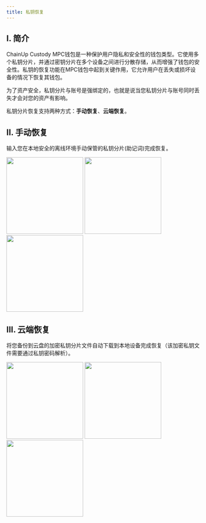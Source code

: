 ---
title: 私钥恢复
---

## I. 简介

ChainUp Custody MPC钱包是一种保护用户隐私和安全性的钱包类型。它使用多个私钥分片，并通过密钥分片在多个设备之间进行分散存储，从而增强了钱包的安全性。私钥的恢复功能在MPC钱包中起到关键作用，它允许用户在丢失或损坏设备的情况下恢复其钱包。

<Note>
为了资产安全，私钥分片与账号是强绑定的，也就是说当您私钥分片与账号同时丢失才会对您的资产有影响。
</Note>

私钥分片恢复支持两种方式：**手动恢复**、**云端恢复**。


## II. 手动恢复

输入您在本地安全的离线环境手动保管的私钥分片(助记词)完成恢复。

<div className="w-full flex items-center justify-center">
    <CardGroup cols={3}>
        <img src="/images/quickstart/mpc-recover1_cn.png" width="200"/>
        <img src="/images/quickstart/mpc-recover2_cn.png" width="200"/>
        <img src="/images/quickstart/mpc-recover3_cn.png" width="200"/>
    </CardGroup>
</div>

## III. 云端恢复

将您备份到云盘的加密私钥分片文件自动下载到本地设备完成恢复（该加密私钥文件需要通过私钥密码解析）。

<div className="w-full flex items-center justify-center">
    <CardGroup cols={3}>
        <img src="/images/quickstart/mpc-recovercloud1_cn.png" width="200"/>
        <img src="/images/quickstart/mpc-recovercloud2_cn.png" width="200"/>
        <img src="/images/quickstart/mpc-recovercloud3_cn.png" width="200"/>
    </CardGroup>
</div>

